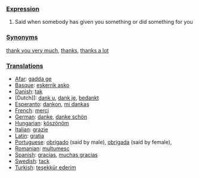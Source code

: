 ===[[Expression]]===

#Said when somebody has given you something or did something for you

===[[Synonym]]s===

[[thank you very much]], [[thanks]], [[thanks a lot]]

===[[Translation]]s===
*[[Afar]]: [[gadda ge]]
*[[Basque]]: [[eskerrik asko]]
*[[Danish]]: [[tak]]
*[Dutch]]: [[dank u]], [[dank je]], [[bedankt]]
*[[Esperanto]]: [[dankon]], [[mi dankas]]
*[[French]]: [[merci]]
*[[German]]: [[danke]], [[danke schön]]
*[[Hungarian]]: [[köszönöm]]
*[[Italian]]: [[grazie]]
*[[Latin]]: [[gratia]]
*[[Portuguese]]: [[obrigado]] (said by male), [[obrigada]] (said by female),
*[[Romanian]]: [[multumesc]]
*[[Spanish]]: [[gracias]], [[muchas gracias]]
*[[Swedish]]: [[tack]]
*[[Turkish]]: [[teşekkür ederim]]